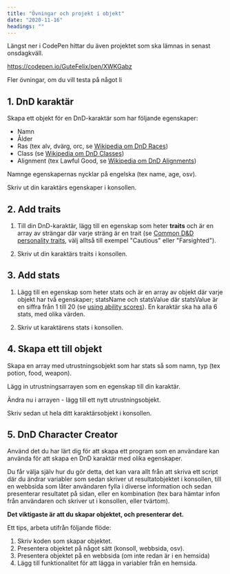 ```yaml
---
title: "Övningar och projekt i objekt"
date: "2020-11-16"
headings: ""
---
```



Längst ner i CodePen hittar du även projektet som ska lämnas in senast onsdagkväll.

https://codepen.io/GuteFelix/pen/XWKGabz


Fler övningar, om du vill testa på något li

## 1. DnD karaktär

Skapa ett objekt för en DnD-karaktär som har följande egenskaper:

- Namn
- Ålder
- Ras (tex alv, dvärg, orc, se [Wikipedia om DnD Races](https://en.wikipedia.org/wiki/List_of_character_races_in_Dungeons_%26_Dragons#Core_races))
- Class (se [Wikipedia om DnD Classes](<https://en.wikipedia.org/wiki/Character_class_(Dungeons_%26_Dragons)#Classes_by_type>))
- Alignment (tex Lawful Good, se [Wikipedia om DnD Alignments](<https://en.wikipedia.org/wiki/Alignment_(Dungeons_%26_Dragons)#Alignments>))

Namnge egenskapernas nycklar på engelska (tex name, age, osv).

Skriv ut din karaktärs egenskaper i konsollen.

## 2. Add traits

1. Till din DnD-karaktär, lägg till en egenskap som heter **traits** och är en array av strängar där varje sträng är en trait (se [Common D&D personality traits](https://www.betterhelp.com/advice/personality/what-are-some-common-dd-personality-traits/), välj alltså till exempel "Cautious" eller "Farsighted").

2. Skriv ut din karaktärs traits i konsollen.

## 3. Add stats

1. Lägg till en egenskap som heter stats och är en array av objekt där varje objekt har två egenskaper; statsName och statsValue där statsValue är en siffra från 1 till 20 (se [using ability scores](https://www.dndbeyond.com/sources/basic-rules/using-ability-scores)). En karaktär ska ha alla 6 stats, med olika värden.

2. Skriv ut karaktärens stats i konsollen.

## 4. Skapa ett till objekt

Skapa en array med utrustningsobjekt som har stats så som namn, typ (tex potion, food, weapon).

Lägg in utrustningsarrayen som en egenskap till din karaktär.

Ändra nu i arrayen - lägg till ett nytt utrustningsobjekt.

Skriv sedan ut hela ditt karaktärsobjekt i konsollen.

## 5. DnD Character Creator

Använd det du har lärt dig för att skapa ett program som en användare kan använda för att skapa en DnD karaktär med olika egenskaper.

Du får välja själv hur du gör detta, det kan vara allt från att skriva ett script där du ändrar variabler som sedan skriver ut resultatobjektet i konsollen, till en webbsida som låter användaren fylla i diverse information och sedan presenterar resultatet på sidan, eller en kombination (tex bara hämtar infon från användaren och skriver ut i konsollen, eller tvärtom).

**Det viktigaste är att du skapar objektet, och presenterar det.**

Ett tips, arbeta utifrån följande flöde:

1. Skriv koden som skapar objektet.
2. Presentera objektet på något sätt (konsoll, webbsida, osv).
3. Presentera objektet på en webbsida (om inte redan är i en hemsida)
4. Lägg till funktionalitet för att lägga in variabler från en hemsida.

